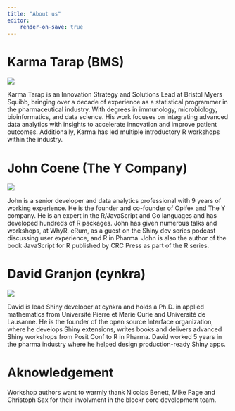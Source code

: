 ```yaml
---
title: "About us"
editor: 
    render-on-save: true
---
```


# Karma Tarap (BMS)

![](./assets/images/karma.png)

Karma Tarap is an Innovation Strategy and Solutions Lead at Bristol Myers Squibb, bringing over a decade of experience as a statistical programmer in the pharmaceutical industry. With degrees in immunology, microbiology, bioinformatics, and data science. His work focuses on integrating advanced data analytics with insights to accelerate innovation and improve patient outcomes. Additionally, Karma has led multiple introductory R workshops within the industry.

# John Coene (The Y Company)

![](./assets/images/john.png)

John is a senior developer and data analytics professional with 9 years of working experience. He is the founder and co-founder of Opifex and The Y company. He is an expert in the R/JavaScript and Go languages and has developed hundreds of R packages. John has given numerous talks and workshops, at WhyR, eRum, as a guest on the Shiny dev series podcast discussing user experience, and R in Pharma. John is also the author of the book JavaScript for R published by CRC Press as part of the R series.

# David Granjon (cynkra)

![](./assets/images/david.jpg)

David is lead Shiny developer at cynkra and holds a Ph.D. in applied mathematics from Université Pierre et Marie Curie and Université de Lausanne. He is the founder of the open source Interface organization, where he develops Shiny extensions, writes books and delivers advanced Shiny workshops from Posit Conf to R in Pharma. David worked 5 years in the pharma industry where he helped design production-ready Shiny apps.


# Aknowledgement

Workshop authors want to warmly thank Nicolas Benett, Mike Page and Christoph Sax for their involvment in the blockr core development team.

